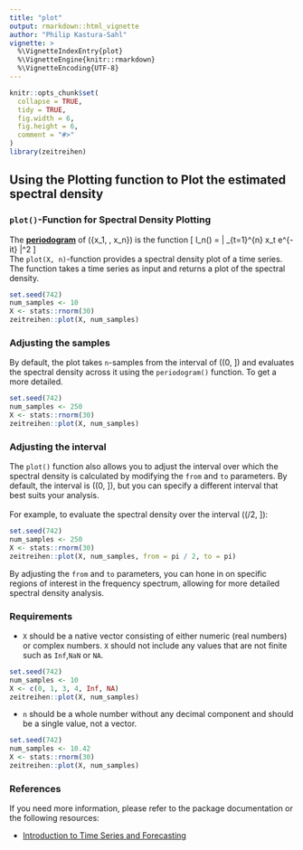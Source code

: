 ```yaml
---
title: "plot"
output: rmarkdown::html_vignette
author: "Philip Kastura-Sahl"
vignette: >
  %\VignetteIndexEntry{plot}
  %\VignetteEngine{knitr::rmarkdown}
  %\VignetteEncoding{UTF-8}
---
```


```r
knitr::opts_chunk$set(
  collapse = TRUE,
  tidy = TRUE,
  fig.width = 6,
  fig.height = 6,
  comment = "#>"
)
library(zeitreihen)
```

## Using the Plotting function to Plot the estimated spectral density

### `plot()`-Function for Spectral Density Plotting
The [**periodogram**](#periodogram) of \(\{x_1, \dots, x_n\}\) is the function
\[
  I_n(\lambda) = \frac{1}{n} \left| \sum_{t=1}^{n} x_t e^{-it\lambda} \right|^2
\]
\
The `plot(X, n)`-function provides a spectral density plot of a time series. The function takes a time series as input and returns a plot of the spectral density.
```r
set.seed(742)
num_samples <- 10
X <- stats::rnorm(30)
zeitreihen::plot(X, num_samples)
```

### Adjusting the samples
By default, the plot takes `n`-samples from the interval of \((0, \pi]\) and evaluates the spectral density across it using the `periodogram()` function. To get a more detailed.
```r
set.seed(742)
num_samples <- 250
X <- stats::rnorm(30)
zeitreihen::plot(X, num_samples)
```

### Adjusting the interval
The `plot()` function also allows you to adjust the interval over which the spectral density is calculated by modifying the `from` and `to` parameters. By default, the interval is \((0, \pi]\), but you can specify a different interval that best suits your analysis. \
\
For example, to evaluate the spectral density over the interval \((\pi/2, \pi]\):
```r
set.seed(742)
num_samples <- 250
X <- stats::rnorm(30)
zeitreihen::plot(X, num_samples, from = pi / 2, to = pi)
```
By adjusting the `from` and `to` parameters, you can hone in on specific regions of interest in the frequency spectrum, allowing for more detailed spectral density analysis.

### Requirements
- `X` should be a native vector consisting of either numeric (real numbers) or complex numbers. `X` should not include any values that are not finite such as `Inf`,`NaN` or `NA`.
```r
set.seed(742)
num_samples <- 10
X <- c(0, 1, 3, 4, Inf, NA)
zeitreihen::plot(X, num_samples)
```
- `n` should be a whole number without any decimal component and should be a single value, not a vector.
```r
set.seed(742)
num_samples <- 10.42
X <- stats::rnorm(30)
zeitreihen::plot(X, num_samples)
```

### References
If you need more information, please refer to the package documentation or the following resources:

- [Introduction to Time Series and Forecasting](https://link.springer.com/book/10.1007/978-3-319-29854-2)
